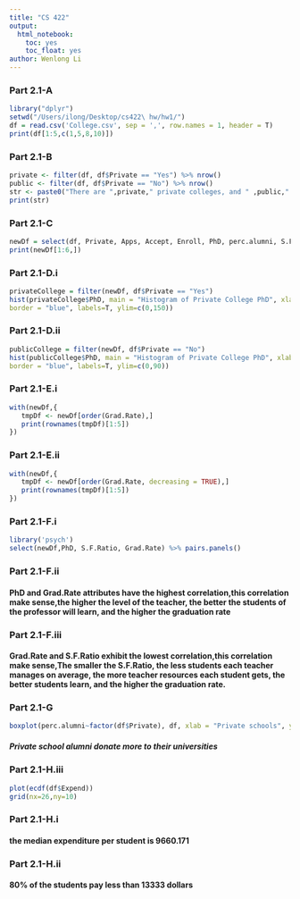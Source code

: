 ```yaml
---
title: "CS 422"
output: 
  html_notebook:
    toc: yes
    toc_float: yes
author: Wenlong Li
---
```


### Part 2.1-A

```r
library("dplyr")
setwd("/Users/ilong/Desktop/cs422\ hw/hw1/")
df = read.csv('College.csv', sep = ',', row.names = 1, header = T)
print(df[1:5,c(1,5,8,10)])
```
### Part 2.1-B
```r
private <- filter(df, df$Private == "Yes") %>% nrow()
public <- filter(df, df$Private == "No") %>% nrow()
str <- paste0("There are ",private," private colleges, and " ,public," public colleges in the dataset")
print(str)
```
### Part 2.1-C
```r
newDf = select(df, Private, Apps, Accept, Enroll, PhD, perc.alumni, S.F.Ratio, Grad.Rate)
print(newDf[1:6,])
```
### Part 2.1-D.i
```r
privateCollege = filter(newDf, df$Private == "Yes")
hist(privateCollege$PhD, main = "Histogram of Private College PhD", xlab = "Number of PhD", ylab = "Number of schools", density = 10,angle = 45, col = "red",
border = "blue", labels=T, ylim=c(0,150))

```
### Part 2.1-D.ii
```r
publicCollege = filter(newDf, df$Private == "No")
hist(publicCollege$PhD, main = "Histogram of Private College PhD", xlab = "Number of PhD", ylab = "Number of schools", density = 10,angle = 45, col = "red",
border = "blue", labels=T, ylim=c(0,90))

```
### Part 2.1-E.i
```r
with(newDf,{
   tmpDf <- newDf[order(Grad.Rate),]
   print(rownames(tmpDf)[1:5])
})
```
### Part 2.1-E.ii
```r
with(newDf,{
   tmpDf <- newDf[order(Grad.Rate, decreasing = TRUE),]
   print(rownames(tmpDf)[1:5])
})
```
### Part 2.1-F.i
```r
library('psych')
select(newDf,PhD, S.F.Ratio, Grad.Rate) %>% pairs.panels()
```
### Part 2.1-F.ii
#### PhD and Grad.Rate attributes have the highest correlation,this correlation make sense,the higher the level of the teacher, the better the students of the professor will learn, and the higher the graduation rate
### Part 2.1-F.iii
#### Grad.Rate and S.F.Ratio exhibit the lowest correlation,this correlation make sense,The smaller the S.F.Ratio, the less students each teacher manages on average, the more teacher resources each student gets, the better students learn, and the higher the graduation rate.
### Part 2.1-G
```r
boxplot(perc.alumni~factor(df$Private), df, xlab = "Private schools", ylab = "Number of perc.alumni")
```
##### Private school alumni donate more to their universities

### Part 2.1-H.iii
```r
plot(ecdf(df$Expend))
grid(nx=26,ny=10)
```

### Part 2.1-H.i
#### the median expenditure per student is 9660.171
### Part 2.1-H.ii
#### 80% of the students pay less than 13333 dollars 







